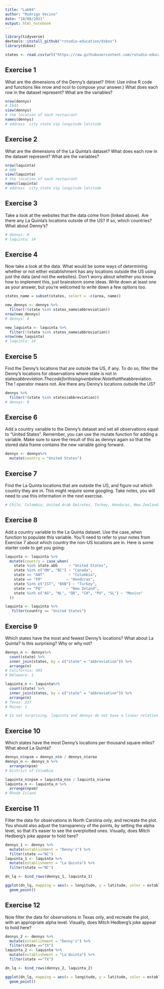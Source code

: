 ---
title: "Lab04"
author: "Rodrigo Vecino"
date: "10/08/2021"
output: html_notebook
---


```{r packages}
library(tidyverse) 
devtools::install_github("rstudio-education/dsbox")
library(dsbox) 
```

```{r data}
states <- read.csv(url("https://raw.githubusercontent.com/rstudio-education/datascience-box/master/course-materials/starters/lab/lab-05-wrangle-sp-data/data/states.csv"))
```

## Exercise 1
What are the dimensions of the Denny’s dataset?
(Hint: Use inline R code and functions like nrow and ncol to compose your answer.)
What does each row in the dataset represent?
What are the variables?

```{r exercise1}
nrow(dennys)
# 1643
view(dennys)
# the location of each restaurant
names(dennys)
# address  city state zip longitude latitude
```


## Exercise 2
What are the dimensions of the La Quinta’s dataset?
What does each row in the dataset represent?
What are the variables?

```{r exercise2}
nrow(laquinta)
# 909
view(laquinta)
# the location of each restaurant
names(laquinta)
# address  city state zip longitude latitude
```

## Exercise 3

Take a look at the websites that the data come from (linked above).
Are there any La Quinta’s locations outside of the US?
If so, which countries?
What about Denny’s?
```{r exercise3}
# dennys: 0
# laquinta: 14
```

## Exercise 4

Now take a look at the data.
What would be some ways of determining whether or not either establishment has any locations outside the US using just the data (and not the websites).
Don’t worry about whether you know how to implement this, just brainstorm some ideas.
Write down at least one as your answer, but you’re welcomed to write down a few options too.

```{r exercise4}
states_name = subset(states, select = -c(area, name))

new_dennys <- dennys %>%
  filter(!(state %in% states_name$abbreviation))
nrow(new_dennys)
# dennys: 0

new_laquinta <- laquinta %>%
  filter(!(state %in% states_name$abbreviation))
nrow(new_laquinta)
# laquinta: 14
```

## Exercise 5

Find the Denny’s locations that are outside the US, if any.
To do so, filter the Denny’s locations for observations where state is not in states$abbreviation.
The code for this is given below.
Note that the %in% operator matches the states listed in the state variable to those listed in states$abbreviation.
The ! operator means not.
Are there any Denny’s locations outside the US?
```{r exercise5}
dennys %>%
  filter(!(state %in% states$abbreviation))
# dennys: 0
```

## Exercise 6

Add a country variable to the Denny’s dataset and set all observations equal to "United States".
Remember, you can use the mutate function for adding a variable.
Make sure to save the result of this as dennys again so that the stored data frame contains the new variable going forward.
```{r exercise6}
dennys <- dennys%>%
  mutate(country = "United States")
```

## Exercise 7
Find the La Quinta locations that are outside the US, and figure out which country they are in.
This might require some googling.
Take notes, you will need to use this information in the next exercise.
```{r exercise7}
# Chile, Colombia, United Arab Emirates, Turkey, Honduras, New Zealand, Mexico, Canada
```

## Exercise 8
Add a country variable to the La Quinta dataset.
Use the case_when function to populate this variable.
You’ll need to refer to your notes from Exercise 7 about which country the non-US locations are in.
Here is some starter code to get you going:
```{r exercise8}
laquinta <- laquinta %>%
  mutate(country = case_when(
    state %in% state.abb     ~ "United States",
    state %in% c("ON", "BC") ~ "Canada",
    state == "ANT"           ~ "Colombia",
    state == "FM"           ~ "Honduras",
    state %in% c("IST", "BXN") ~ "Turkey",
    state == "PQ"           ~ "New Zeland",
    state %in% c("AG", "NL", "QR", "CH", "PU", "SL") ~ "Mexico"
  ))

laquinta <- laquinta %>%
   filter(country == "United States")
```

## Exercise 9
Which states have the most and fewest Denny’s locations?
What about La Quinta?
Is this surprising?
Why or why not?
```{r exercise9}
dennys_n <- dennys%>%
  count(state) %>%
  inner_join(states, by = c("state" = "abbreviation")) %>%
  arrange(n)
# California: 403
# Delaware: 1

laquinta_n <- laquinta%>%
  count(state) %>%
  inner_join(states, by = c("state" = "abbreviation")) %>%
  arrange(n)
# Texas: 237
# Maine: 1

# Is not surprising. laquinta and dennys do not have a linear relation
```

## Exercise 10
Which states have the most Denny’s locations per thousand square miles?
What about La Quinta?

```{r exercise10}
dennys_n$npsm = dennys_n$n / dennys_n$area
dennys_n <- dennys_n %>%
  arrange(npsm)
# District of Columbia

laquinta_n$npsm = laquinta_n$n / laquinta_n$area
laquinta_n <- laquinta_n %>%
  arrange(npsm)
# Rhode Island
```

## Exercise 11
Filter the data for observations in North Carolina only, and recreate the plot.
You should also adjust the transparency of the points, by setting the alpha level, so that it’s easier to see the overplotted ones.
Visually, does Mitch Hedberg’s joke appear to hold here?

```{r exercise11}
dennys_1 <- dennys %>%
  mutate(establishment = "Denny's") %>%
  filter(state =="NC")
laquinta_1 <- laquinta %>%
  mutate(establishment = "La Quinta") %>%
  filter(state =="NC")

dn_lq <- bind_rows(dennys_1, laquinta_1)

ggplot(dn_lq, mapping = aes(x = longitude, y = latitude, color = establishment)) +
  geom_point()
```

## Exercise 12
Now filter the data for observations in Texas only, and recreate the plot, with an appropriate alpha level.
Visually, does Mitch Hedberg’s joke appear to hold here?

```{r exercise12}
dennys_2 <- dennys %>%
  mutate(establishment = "Denny's") %>%
  filter(state =="TX")
laquinta_2 <- laquinta %>%
  mutate(establishment = "La Quinta") %>%
  filter(state =="TX")

dn_lq <- bind_rows(dennys_2, laquinta_2)

ggplot(dn_lq, mapping = aes(x = longitude, y = latitude, color = establishment)) +
  geom_point()
```